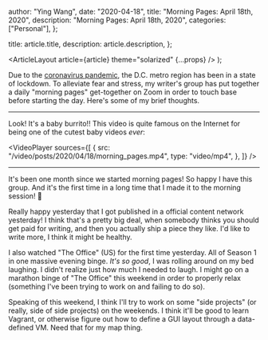 
  author: "Ying Wang",
  date: "2020-04-18",
  title: "Morning Pages: April 18th, 2020",
  description: "Morning Pages: April 18th, 2020",
  categories: ["Personal"],
};

  title: article.title,
  description: article.description,
};

  <ArticleLayout article={article} theme="solarized" {...props} />
);

Due to the [coronavirus
pandemic](https://en.wikipedia.org/wiki/2019-20_coronavirus_pandemic), the D.C.
metro region has been in a state of lockdown. To alleviate fear and stress, my
writer's group has put together a daily "morning pages" get-together on Zoom in
order to touch base before starting the day. Here's some of my brief thoughts.

---

Look! It's a baby burrito!! This video is quite famous on the Internet for being
one of the cutest baby videos _ever_:

<VideoPlayer
  sources={[
    {
      src: "/video/posts/2020/04/18/morning_pages.mp4",
      type: "video/mp4",
    },
  ]}
/>

---

It's been one month since we started morning pages! So happy I have this group.
And it's the first time in a long time that I made it to the morning session!
:tada:

Really happy yesterday that I got published in a official content network
yesterday! I think that's a pretty big deal, when somebody thinks you should get
paid for writing, and then you actually ship a piece they like. I'd like to
write more, I think it might be healthy.

I also watched "The Office" (US) for the first time yesterday. All of Season 1
in one massive evening binge. _It's so good_, I was rolling around on my bed
laughing. I didn't realize just how much I needed to laugh. I might go on a
marathon binge of "The Office" this weekend in order to properly relax
(something I've been trying to work on and failing to do so).

Speaking of this weekend, I think I'll try to work on some "side projects" (or
really, side of side projects) on the weekends. I think it'll be good to learn
Vagrant, or otherwise figure out how to define a GUI layout through a
data-defined VM. Need that for my map thing.
